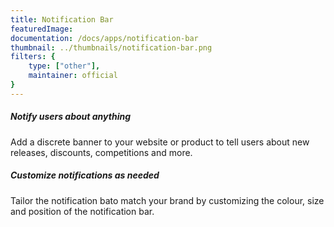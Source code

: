 ```yaml
---
title: Notification Bar
featuredImage: 
documentation: /docs/apps/notification-bar
thumbnail: ../thumbnails/notification-bar.png
filters: {
    type: ["other"],
    maintainer: official
}
---
```


<Section
    divider={false}
    title="Alert users to important news or deals with this PostHog site app, which adds a banner to your website."
    size="full"
    cols={2}
>
    <div>
        <h5>Notify users about anything</h5>
        <p>Add a discrete banner to your website or product to tell users about new releases, discounts, competitions and more.</p>
    </div>
    <div>
        <h5>Customize notifications as needed</h5>
        <p>Tailor the notification bato match your brand by customizing the colour, size and position of the notification bar.</p>
    </div>
</Section>

<TutorialsSlider topic="notification-bar" />

<Documentation />
